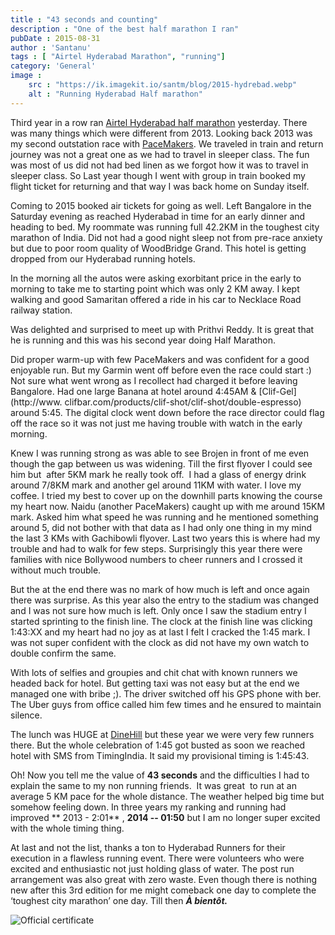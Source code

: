 ```yaml
---
title : "43 seconds and counting"
description : "One of the best half marathon I ran"
pubDate : 2015-08-31
author : 'Santanu'
tags : [ "Airtel Hyderabad Marathon", "running"]
category: 'General'
image :
    src : "https://ik.imagekit.io/santm/blog/2015-hydrebad.webp"
    alt : "Running Hyderabad Half marathon"
---
```


Third year in a row ran [Airtel Hyderabad half marathon](http://www.marathonhyderabad.com/) yesterday. There was many things which were different from 2013. Looking back 2013 was my second outstation race with [PaceMakers](http://www.pace-makers.in/). We traveled in train and return journey was not a great one as we had to travel in sleeper class. The fun was most of us did not had bed linen as we forgot how it was to travel in sleeper class. So Last year though I went with group in train booked my flight ticket for returning and that way I was back home on Sunday itself.  

Coming to 2015 booked air tickets for going as well. Left Bangalore in the Saturday evening as reached Hyderabad in time for an early dinner and heading to bed. My roommate was running full 42.2KM in the toughest city marathon of India. Did not had a good night sleep not from pre-race anxiety but due to poor room quality of WoodBridge Grand. This hotel is getting dropped from our Hyderabad running hotels.  
  
In the morning all the autos were asking exorbitant price in the early to morning to take me to starting point which was only 2 KM away. I kept walking and good Samaritan offered a ride in his car to Necklace Road railway station.  

Was delighted and surprised to meet up with Prithvi Reddy. It is great that he is running and this was his second year doing Half Marathon.

Did proper warm-up with few PaceMakers and was confident for a good enjoyable run. But my Garmin went off before even the race could start :) Not sure what went wrong as I recollect had charged it before leaving Bangalore. Had one large Banana at hotel around 4:45AM & [Clif-Gel](http://www. clifbar.com/products/clif-shot/clif-shot/double-espresso) around 5:45. The digital clock went down before the race director could flag off the race so it was not just me having trouble with watch in the early morning.  

Knew I was running strong as was able to see Brojen in front of me even though the gap between us was widening. Till the first flyover I could see him but  after 5KM mark he really took off.  I had a glass of energy drink around 7/8KM mark and another gel around 11KM with water. I love my coffee. I tried my best to cover up on the downhill parts knowing the course my heart now. Naidu (another PaceMakers) caught up with me around 15KM mark. Asked him what speed he was running and he mentioned something around 5, did not bother with that data as I had only one thing in my mind the last 3 KMs with Gachibowli flyover. Last two years this is where had my trouble and had to walk for few steps. Surprisingly this year there were families with nice Bollywood numbers to cheer runners and I crossed it without much trouble.

But the at the end there was no mark of how much is left and once again there was surprise. As this year also the entry to the stadium was changed and I was not sure how much is left. Only once I saw the stadium entry I started sprinting to the finish line. The clock at the finish line was clicking 1:43:XX and my heart had no joy as at last I felt I cracked the 1:45 mark. I was not super confident with the clock as did not have my own watch to double confirm the same.

With lots of selfies and groupies and chit chat with known runners we headed back for hotel. But getting taxi was not easy but at the end we managed one with bribe ;). The driver switched off his GPS phone with ber. The Uber guys from office  called him few times and he ensured to maintain silence.

The lunch was HUGE at [DineHill](http://www.dinehill.com/) but these year we were very few runners there. But the whole celebration of 1:45 
got busted as soon we reached hotel with SMS from TimingIndia. It said my provisional timing is 1:45:43. 


Oh! Now you tell me the value of **43 seconds** and the difficulties I had to explain the same to my non running friends.  It was great  to run at an average 5 KM pace for the whole distance. The weather helped big time but somehow feeling down. In three years my ranking and running had improved ** 2013 - 2:01** , **2014 -- 01:50** but I am no longer super excited with the whole timing thing.

At last and not the list, thanks a ton to Hyderabad Runners for their execution in a flawless running event. There were volunteers who were excited and enthusiastic not just holding glass of water. The post run arrangement was also great with zero waste. Even though there is nothing new after this 3rd edition for me might comeback one day to complete the ‘toughest city marathon’ one day. Till then ***À bientôt.***  

<Image src={result} alt="Official certificate"/>
